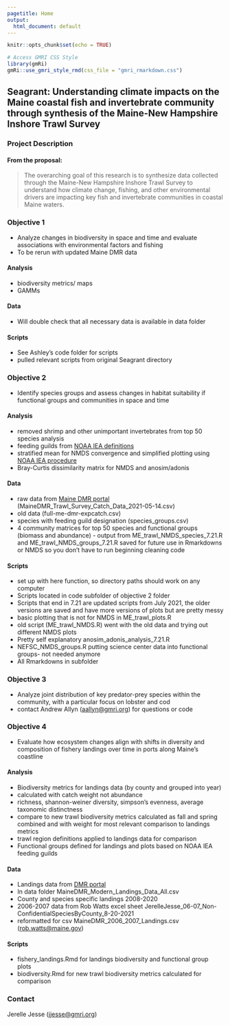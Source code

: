 ```yaml
---
pagetitle: Home
output:
  html_document: default
---
```


```r
knitr::opts_chunk$set(echo = TRUE)
```

```r
# Access GMRI CSS Style
library(gmRi)
gmRi::use_gmri_style_rmd(css_file = "gmri_rmarkdown.css")
```

## Seagrant: Understanding climate impacts on the Maine coastal fish and invertebrate community through synthesis of the Maine-New Hampshire Inshore Trawl Survey

### Project Description

#### From the proposal:

> The overarching goal of this research is to synthesize data collected through the Maine-New Hampshire Inshore Trawl Survey to understand how climate change, fishing, and other environmental drivers are impacting key fish and invertebrate communities in coastal Maine waters.

### Objective 1

-   Analyze changes in biodiversity in space and time and evaluate associations with environmental factors and fishing
-   To be rerun with updated Maine DMR data

#### Analysis

-   biodiversity metrics/ maps
-   GAMMs

#### Data

-   Will double check that all necessary data is available in data folder

#### Scripts

-   See Ashley's code folder for scripts
-   pulled relevant scripts from original Seagrant directory

### Objective 2

-   Identify species groups and assess changes in habitat suitability if functional groups and communities in space and time

#### Analysis

-   removed shrimp and other unimportant invertebrates from top 50 species analysis
-   feeding guilds from [NOAA IEA definitions](https://noaa-edab.github.io/tech-doc/aggroups.html)
-   stratified mean for NMDS convergence and simplified plotting using [NOAA IEA procedure](https://noaa-edab.github.io/tech-doc/inshoresurvdat.html#data-analysis-29)
-   Bray-Curtis dissimilarity matrix for NMDS and anosim/adonis

#### Data

-   raw data from [Maine DMR portal](https://mainedmr.shinyapps.io/MaineDMR_Trawl_Survey_Portal/) (MaineDMR_Trawl_Survey_Catch_Data_2021-05-14.csv)
-   old data (full-me-dmr-expcatch.csv)
-   species with feeding guild designation (species_groups.csv)
-   4 community matrices for top 50 species and functional groups (biomass and abundance) - output from ME_trawl_NMDS_species_7.21.R and ME_trawl_NMDS_groups_7.21.R saved for future use in Rmarkdowns or NMDS so you don't have to run beginning cleaning code

#### Scripts

-   set up with here function, so directory paths should work on any computer
-   Scripts located in code subfolder of objective 2 folder
-   Scripts that end in 7.21 are updated scripts from July 2021, the older versions are saved and have more versions of plots but are pretty messy
-   basic plotting that is not for NMDS in ME_trawl_plots.R
-   old script (ME_trawl_NMDS.R) went with the old data and trying out different NMDS plots
-   Pretty self explanatory anosim_adonis_analysis_7.21.R
-   NEFSC_NMDS_groups.R putting science center data into functional groups- not needed anymore
-   All Rmarkdowns in subfolder

### Objective 3

-   Analyze joint distribution of key predator-prey species within the community, with a particular focus on lobster and cod
-   contact Andrew Allyn ([aallyn\@gmri.org](mailto:aallyn@gmri.org)) for questions or code

### Objective 4

-   Evaluate how ecosystem changes align with shifts in diversity and composition of fishery landings over time in ports along Maine's coastline

#### Analysis
- Biodiversity metrics for landings data (by county and grouped into year)
- calculated with catch weight not abundance
- richness, shannon-weiner diversity, simpson's evenness, average taxonomic distinctness
- compare to new trawl biodiversity metrics calculated as fall and spring combined and with weight for most relevant comparison to landings metrics
- trawl region definitions applied to landings data for comparison
- Functional groups defined for landings and plots based on NOAA IEA feeding guilds

#### Data

-   Landings data from [DMR portal](https://mainedmr.shinyapps.io/Landings_Portal/)
-   In data folder MaineDMR_Modern_Landings_Data_All.csv
-   County and species specific landings 2008-2020
-   2006-2007 data from Rob Watts excel sheet JerelleJesse_06-07_Non-ConfidentialSpeciesByCounty_8-20-2021
-   reformatted for csv MaineDMR_2006_2007_Landings.csv ([rob.watts\@maine.gov](mailto:rob.watts@maine.gov))

#### Scripts

- fishery_landings.Rmd for landings biodiversity and functional group plots
- biodiversity.Rmd for new trawl biodiversity metrics calculated for comparison

### Contact

Jerelle Jesse ([jjesse\@gmri.org](mailto:jjesse@gmri.org))
